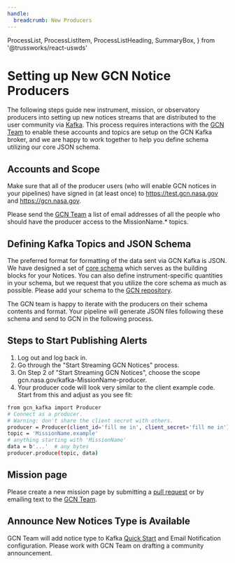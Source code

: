 ```yaml
---
handle:
  breadcrumb: New Producers
---
```


  ProcessList,
  ProcessListItem,
  ProcessListHeading,
  SummaryBox,
} from '@trussworks/react-uswds'

# Setting up New GCN Notice Producers

The following steps guide new instrument, mission, or observatory producers
into setting up new notices streams that are distributed to the user community
via [Kafka](faq#what-is-kafka). This process requires interactions
with the [GCN Team](https://heasarc.gsfc.nasa.gov/cgi-bin/Feedback?selected=kafkagcn)
to enable these accounts and topics are setup on the GCN Kafka broker,
and we are happy to work together to help you define schema utilizing our
core JSON schema.

## Accounts and Scope

Make sure that all of the producer users (who will enable GCN notices in your pipelines)
have signed in (at least once) to
https://test.gcn.nasa.gov and https://gcn.nasa.gov.

Please send the [GCN Team](https://heasarc.gsfc.nasa.gov/cgi-bin/Feedback?selected=kafkagcn)
a list of email addresses of all the people who should have the
producer access to the MissionName.\* topics.

## Defining Kafka Topics and JSON Schema

The preferred format for formatting of the data sent via GCN Kafka is JSON.
We have designed a set of [core schema](https://github.com/nasa-gcn/gcn-schema/tree/master/core-schema)
which serves as the building blocks for your Notices.
You can also define instrument-specific quantities in your
schema, but we request that you utilize the core schema as much as possible.
Please add your schema to the [GCN repository](https://github.com/nasa-gcn/gcn-schema).

The GCN team is happy to iterate with the producers on their schema contents and format.
Your pipeline will generate JSON files following these schema and send to GCN
in the following process.

## Steps to Start Publishing Alerts

1. Log out and log back in.
2. Go through the "Start Streaming GCN Notices" process.
3. On Step 2 of "Start Streaming GCN Notices", choose the scope gcn.nasa.gov/kafka-MissionName-producer.
4. Your producer code will look very similar to the client example code.
   Start from this and adjust as you see fit:

```sh
from gcn_kafka import Producer
# Connect as a producer.
# Warning: don't share the client secret with others.
producer = Producer(client_id='fill me in', client_secret='fill me in')
topic = 'MissionName.example'
# anything starting with 'MissionName'
data = b'...'  # any bytes
producer.produce(topic, data)
```

## Mission page

Please create a new mission page by submitting a [pull request](https://github.com/nasa-gcn/gcn.nasa.gov/pulls)
or by emailing text to the [GCN Team](https://heasarc.gsfc.nasa.gov/cgi-bin/Feedback?selected=kafkagcn).

## Announce New Notices Type is Available

GCN Team will add notice type to Kafka [Quick Start](../quickstart)
and Email Notification configuration. Please work with GCN Team on drafting
a community announcement.
